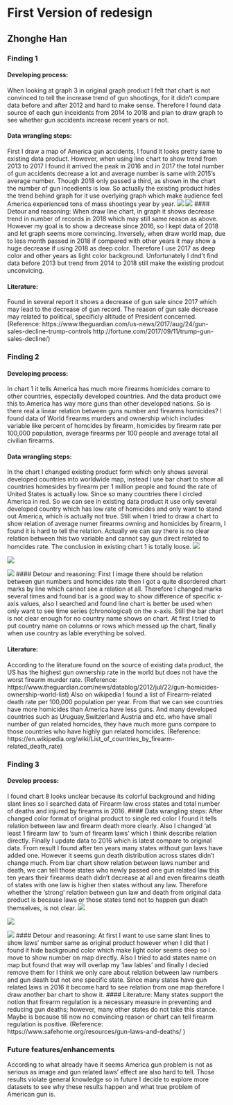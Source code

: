 # First Version of redesign
## Zhonghe Han

### Finding 1

#### Developing process:
When looking at graph 3 in original graph product I felt that chart is not convinced to tell the increase trend of gun shootings, for it didn't compare data before and after 2012 and hard to make sense. Therefore I found data source of each gun inceidents from 2014 to 2018 and plan to draw graph to see whether gun accidents increase recent years or not. 

#### Data wrangling steps:
First I draw a map of America gun accidents, I found it looks pretty same to existing data product. 
However, when using line chart to show trend from 2013 to 2017 I found it arrived the peak in 2016 and in 2017 the total number of gun accidents decrease a lot and average number is same with 2015's average number. Though 2018 only passed a third, as shown in the chart the number of gun incedients is low. So actually the existing product hides the trend behind graph for it use overlying graph which make audience feel America experienced tons of mass shootings year by year.
![](images/2014-2017.png)
![](images/numbers.png)
#### Detour and reasoning:
When draw line chart, in graph it shows decrease trend in number of records in 2018 which may still same reason as above. However my goal is to show a decrease since 2016, so I kept data of 2018 and let graph seems more convincing. 
Inversely, when draw world map, due to less month passed in 2018 if compared with other years it may show a huge decrease if using 2018 as deep color. Therefore I use 2017 as deep color and other years as light color background.
Unfortunately I dnd't find data before 2013 but trend from 2014 to 2018 still make the existing prodcut unconvicing. 

#### Literature:
Found in several report it shows a decrease of gun sale since 2017 which may lead to the decrease of gun record. The reason of gun sale decrease may related to political, specificly altitude of President concerned. (Reference: https://www.theguardian.com/us-news/2017/aug/24/gun-sales-decline-trump-controls  http://fortune.com/2017/09/11/trump-gun-sales-decline/)

### Finding 2

#### Developing process:
In chart 1 it tells America has much more firearms homicides comare to other countries, especially developed countries. And the data product owe this to America has way more guns than other developed nations. So is there real a linear relation between guns number and firearms homicides? I found data of World firearms murders and ownership which includes variable like percent of homcides by firearm, homicides by firearm rate per 100,000 population, average firearms per 100 people and average total all civilian firearms. 

#### Data wrangling steps:
In the chart I changed existing product form which only shows several developed countries into worldwide map, instead I use bar chart to show all countries homesides by firearm per 1 million people and found the rate of United States is actually low. Since so many countries there I circled America in red. So we can see in existing data product it use only several developed country which has low rate of homicides and only want to stand out America, which is actually not true. 
Still when I tried to draw a chart to show relation of average numer firearms owning and homicides by firearm, I found it is hard to tell the relation. Actually we can say there is no clear relation between this two variable and cannot say gun direct related to homcides rate. The conclusion in existing chart 1 is totally loose.
![](images/chart1.PNG)

![](images/Inkedamerica_LI.jpg)

![](images/firearms and homicides.png)
#### Detour and reasoning:
First I image there should be relation between gun numbers and homcides rate then I got a quite disordered chart marks by line which cannot see a relation at all. Therefore I changed marks several times and found bar is a good way to show difference of specific x-axis values, also I searched and found line chart is better be used when only want to see time series (chronological) on the x-axis.
Still the bar chart is not clear enough for no country name shows on chart. At first I tried to put country name on columns or rows which messed up the chart, finally when use country as lable everything be solved.

#### Literature:
According to the literature found on the source of existing data product, the US has the highest gun ownership rate in the world but does not have the worst firearm murder rate. (Reference: https://www.theguardian.com/news/datablog/2012/jul/22/gun-homicides-ownership-world-list)
Also on wikipedia I found a list of Firearm-related death rate per 100,000 population per year. From that we can see countries have more homicides than America have less guns. And many developed countries such as Uruguay,Switzerland Austria and etc. who have small number of gun related homcides, they have much more guns compare to those countries who have highly gun related homcides. (Reference: https://en.wikipedia.org/wiki/List_of_countries_by_firearm-related_death_rate)

### Finding 3
#### Develop process:
I found chart 8 looks unclear because its colorful background and hiding slant lines so I searched data of Firearm law cross states and total number of deaths and injured by firearms in 2016. 
#### Data wrangling steps:
After changed color format of original product to single red color I found it tells relation between law and firearm death more clearly. Also I changed 'at least 1 firearm law' to 'sum of firearm laws' which I think describe relation directly. Finally I update data to 2016 which is latest compare to original data. From result I found after ten years many states without gun laws have added one. However it seems gun death distribution across states didn't change much. From bar chart show relation between laws number and death, we can tell those states who newly passed one gun related law this ten years their firearms death didn't decrease at all and even firearms death of states with one law is higher then states without any law. Therefore whether the 'strong' relation between gun law and death from original data product is because laws or those states tend not to happen gun death themselves, is not clear. 
![](images/chart8.PNG)

![](images/law and death.png)

![](images/law and death bar.png)
#### Detour and reasoning:
At first I want to use same slant lines to show laws' number same as original product however when I did that I found it hide background color which make light color seems deep so I move to show number on map directly. Also I tried to add states name on map but found that way will overlap my 'law lables' and finally I decied remove them for I think we only care about relation between law numbers and gun death but not one specific state. Since many states have gun related laws in 2016 it become hard to see relation from one map therefore I draw another bar chart to show it. 
#### Literature:
Many states support the notion that firearm regulation is a necessary measure in preventing and reducing gun deaths; however, many other states do not take this stance. Maybe is because till now no convincing reason or chart can tell firearm regulation is positive. (Reference: https://www.safehome.org/resources/gun-laws-and-deaths/ )

### Future features/enhancements
According to what already have it seems America gun problem is not as serious as image and gun related laws' effect are also hard to tell. Those results violate general knowledge so in future I decide to explore more datasets to see why these results happen and what true problem of American gun is. 
